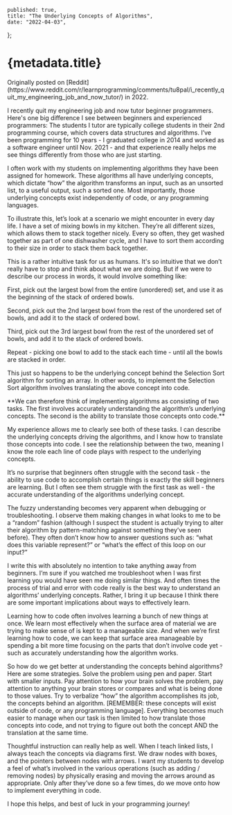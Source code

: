     published: true,
    title: "The Underlying Concepts of Algorithms",
    date: "2022-04-03",
};

<h1 className="mt-8 text-4xl font-bold text-[#3F5570]">{metadata.title}</h1>

<div className="mt-2 italic">Originally posted on [Reddit](https://www.reddit.com/r/learnprogramming/comments/tu8pal/i_recently_quit_my_engineering_job_and_now_tutor/) in 2022.</div>

I recently quit my engineering job and now tutor beginner programmers. Here's one big difference I see between beginners and experienced programmers:
The students I tutor are typically college students in their 2nd programming course, which covers data structures and algorithms. I’ve been programming for 10 years - I graduated college in 2014 and worked as a software engineer until Nov. 2021 - and that experience really helps me see things differently from those who are just starting.

I often work with my students on implementing algorithms they have been assigned for homework. These algorithms all have underlying concepts, which dictate “how” the algorithm transforms an input, such as an unsorted list, to a useful output, such a sorted one. Most importantly, those underlying concepts exist independently of code, or any programming languages.

To illustrate this, let’s look at a scenario we might encounter in every day life. I have a set of mixing bowls in my kitchen. They’re all different sizes, which allows them to stack together nicely. Every so often, they get washed together as part of one dishwasher cycle, and I have to sort them according to their size in order to stack them back together.

This is a rather intuitive task for us as humans. It's so intuitive that we don’t really have to stop and think about what we are doing. But if we were to describe our process in words, it would involve something like:

<div className="my-4 mx-4">

First, pick out the largest bowl from the entire (unordered) set, and use it as the beginning of the stack of ordered bowls.

Second, pick out the 2nd largest bowl from the rest of the unordered set of bowls, and add it to the stack of ordered bowl.

Third, pick out the 3rd largest bowl from the rest of the unordered set of bowls, and add it to the stack of ordered bowls.

Repeat - picking one bowl to add to the stack each time - until all the bowls are stacked in order.

This just so happens to be the underlying concept behind the Selection Sort algorithm for sorting an array. In other words, to implement the Selection Sort algorithm involves translating the above concept into code.

</div>
**We can therefore think of implementing algorithms as consisting of two tasks. The first involves accurately understanding the algorithm’s underlying concepts. The second is the ability to translate those concepts onto code.**

My experience allows me to clearly see both of these tasks. I can describe the underlying concepts driving the algorithms, and I know how to translate those concepts into code. I see the relationship between the two, meaning I know the role each line of code plays with respect to the underlying concepts.

It’s no surprise that beginners often struggle with the second task - the ability to use code to accomplish certain things is exactly the skill beginners are learning. But I often see them struggle with the first task as well - the accurate understanding of the algorithms underlying concept.

The fuzzy understanding becomes very apparent when debugging or troubleshooting. I observe them making changes in what looks to me to be a “random” fashion (although I suspect the student is actually trying to alter their algorithm by pattern-matching against something they’ve seen before). They often don’t know how to answer questions such as: “what does this variable represent?” or “what’s the effect of this loop on our input?”

I write this with absolutely no intention to take anything away from beginners. I’m sure if you watched me troubleshoot when I was first learning you would have seen me doing similar things. And often times the process of trial and error with code really is the best way to understand an algorithms’ underlying concepts. Rather, I bring it up because I think there are some important implications about ways to effectively learn.

Learning how to code often involves learning a bunch of new things at once. We learn most effectively when the surface area of material we are trying to make sense of is kept to a manageable size. And when we’re first learning how to code, we can keep that surface area manageable by spending a bit more time focusing on the parts that don’t involve code yet - such as accurately understanding how the algorithm works.

So how do we get better at understanding the concepts behind algorithms? Here are some strategies. Solve the problem using pen and paper. Start with smaller inputs. Pay attention to how your brain solves the problem, pay attention to anything your brain stores or compares and what is being done to those values. Try to verbalize “how” the algorithm accomplishes its job, the concepts behind an algorithm. [REMEMBER: these concepts will exist outside of code, or any programming language]. Everything becomes much easier to manage when our task is then limited to how translate those concepts into code, and not trying to figure out both the concept AND the translation at the same time.

Thoughtful instruction can really help as well. When I teach linked lists, I always teach the concepts via diagrams first. We draw nodes with boxes, and the pointers between nodes with arrows. I want my students to develop a feel of what’s involved in the various operations (such as adding / removing nodes) by physically erasing and moving the arrows around as appropriate. Only after they’ve done so a few times, do we move onto how to implement everything in code.

I hope this helps, and best of luck in your programming journey!